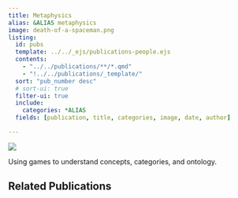 ```yaml
---
title: Metaphysics
alias: &ALIAS metaphysics
image: death-of-a-spaceman.png
listing:
  id: pubs
  template: ../../_ejs/publications-people.ejs
  contents:
    - "../../publications/**/*.qmd"
    - "!../../publications/_template/"
  sort: "pub_number desc"
  # sort-ui: true
  filter-ui: true
  include:
    categories: *ALIAS
  fields: [publication, title, categories, image, date, author]

---
```

![](death-of-a-spaceman.png)

Using games to understand concepts, categories, and ontology.

## Related Publications


:::{#pubs}
:::
